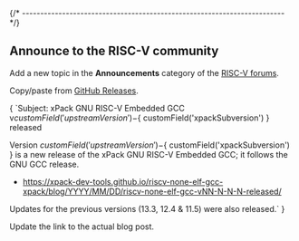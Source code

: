 
{/* ------------------------------------------------------------------------ */}



## Announce to the RISC-V community

Add a new topic in the **Announcements** category of the
[RISC-V forums](https://groups.google.com/a/groups.riscv.org/g/sw-dev).

Copy/paste from [GitHub Releases](https://github.com/xpack-dev-tools/riscv-none-elf-gcc/).

<CodeBlock language="console"> {
`Subject: xPack GNU RISC-V Embedded GCC v${ customField('upstreamVersion') }-${ customField('xpackSubversion') } released

Version ${ customField('upstreamVersion') }-${ customField('xpackSubversion') } is a new release of the xPack GNU RISC-V Embedded GCC; it follows the GNU GCC release.

- https://xpack-dev-tools.github.io/riscv-none-elf-gcc-xpack/blog/YYYY/MM/DD/riscv-none-elf-gcc-vNN-N-N-N-released/

Updates for the previous versions (13.3, 12.4 & 11.5) were also released.`
} </CodeBlock>

Update the link to the actual blog post.
